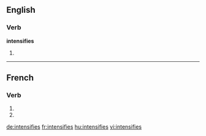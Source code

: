 {{also|intensifiés}}
==English==

===Verb===
'''intensifies'''

# {{third-person singular of|[[intensify]]}}

----

==French==

===Verb===
{{fr-verb-form}}

# {{conjugation of|intensifier||2|s|pres|ind|lang=fr}}
# {{conjugation of|intensifier||2|s|pres|sub|lang=fr}}

[[de:intensifies]]
[[fr:intensifies]]
[[hu:intensifies]]
[[vi:intensifies]]